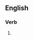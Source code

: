 ==English==

===Verb===
{{head|en|present participle}}

# {{present participle of|enshrine|lang=en|nocat=1}}